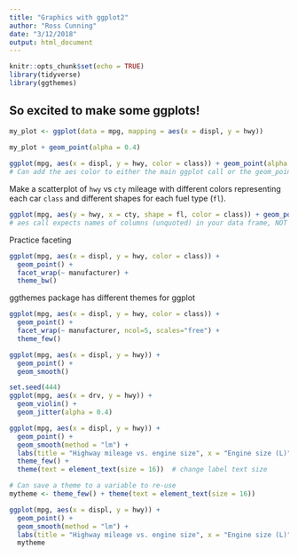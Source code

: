 ```yaml
---
title: "Graphics with ggplot2"
author: "Ross Cunning"
date: "3/12/2018"
output: html_document
---
```


```r
knitr::opts_chunk$set(echo = TRUE)
library(tidyverse)
library(ggthemes)
```

## So excited to make some ggplots!
```r
my_plot <- ggplot(data = mpg, mapping = aes(x = displ, y = hwy))
  
my_plot + geom_point(alpha = 0.4)
```

```r
ggplot(mpg, aes(x = displ, y = hwy, color = class)) + geom_point(alpha = 0.4)
# Can add the aes color to either the main ggplot call or the geom_point call
```

Make a scatterplot of `hwy` vs `cty` mileage with different colors representing each car `class` and different shapes for each fuel type (`fl`).
```r
ggplot(mpg, aes(y = hwy, x = cty, shape = fl, color = class)) + geom_point(alpha = 0.4)
# aes call expects names of columns (unquoted) in your data frame, NOT quoted strings...
```

Practice faceting
```r
ggplot(mpg, aes(x = displ, y = hwy, color = class)) +
  geom_point() + 
  facet_wrap(~ manufacturer) +
  theme_bw()
```

ggthemes package has different themes for ggplot
```r
ggplot(mpg, aes(x = displ, y = hwy, color = class)) +
  geom_point() + 
  facet_wrap(~ manufacturer, ncol=5, scales="free") +
  theme_few()
```

```r
ggplot(mpg, aes(x = displ, y = hwy)) + 
  geom_point() +
  geom_smooth()
```

```r
set.seed(444)
ggplot(mpg, aes(x = drv, y = hwy)) +
  geom_violin() +
  geom_jitter(alpha = 0.4)
```

```r
ggplot(mpg, aes(x = displ, y = hwy)) +
  geom_point() +
  geom_smooth(method = "lm") +
  labs(title = "Highway mileage vs. engine size", x = "Engine size (L)", y = "Highway mileage (mpg)") +
  theme_few() + 
  theme(text = element_text(size = 16))  # change label text size

# Can save a theme to a variable to re-use
mytheme <- theme_few() + theme(text = element_text(size = 16))

ggplot(mpg, aes(x = displ, y = hwy)) +
  geom_point() +
  geom_smooth(method = "lm") +
  labs(title = "Highway mileage vs. engine size", x = "Engine size (L)", y = "Highway mileage (mpg)") +
  mytheme
```

